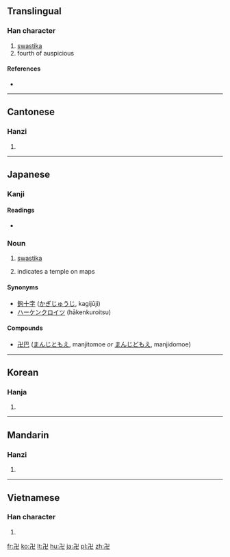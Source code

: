 {{also|卐}}
==Translingual==

===Han character===
{{Han char|rn=24|rad=十|as=04|sn=6|four=1221<sub>7</sub>|canj=弓X (NX)}}

# [[swastika]]
# fourth of auspicious

====References====
* {{Han ref|kx=0156.210|dkj=02724|dj=0356.080|hdz=10051.150|uh=534D|ud=21325|bh=C9C3|bd=51651}}

----

==Cantonese==

===Hanzi===
{{yue-hanzi|jyut=|y=maan6}}

# {{defn|lang=yue|sort=十04}}

----

==Japanese==

===Kanji===
{{ja-kanji|grade=|rs=十04}}

====Readings====
* {{ja-readings|on=[[ばん]] (ban), [[まん]] (man)|kun=[[まんじ]] (manji)}}

===Noun===
{{ja-noun|k|hira=まんじ|rom=manji}}

# [[swastika]]
# {{cartography|lang=ja|skey=まんじ}} indicates a temple on maps

====Synonyms====
* [[鉤十字]] ([[かぎじゅうじ]], kagijūji)
* [[ハーケンクロイツ]] (hākenkuroitsu)

====Compounds====
* [[卍巴]] ([[まんじともえ]], manjitomoe ''or'' [[まんじどもえ]], manjidomoe)

----

==Korean==

===Hanja===
{{ko-hanja|hangeul=[[만]]|rv=man|mr=man}}

# {{defn|lang=ko|sort=十04}}

----

==Mandarin==

===Hanzi===
{{cmn-hanzi|pin=[[wàn]] ([[wan4]])|wg=wan<sup>4</sup>}}

# {{defn|lang=cmn|sort=十04}}

----

==Vietnamese==

===Han character===
{{vi-hantu|vạn|rs=十04}}

# {{defn|lang=vi|sort=十04}}

[[fr:卍]]
[[ko:卍]]
[[lt:卍]]
[[hu:卍]]
[[ja:卍]]
[[pl:卍]]
[[zh:卍]]